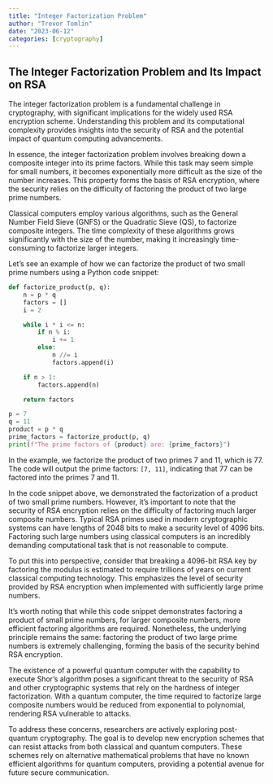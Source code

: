 ```yaml
---
title: "Integer Factorization Problem"
author: "Trevor Tomlin"
date: "2023-06-12"
categories: [cryptography]
---
```


## The Integer Factorization Problem and Its Impact on RSA

The integer factorization problem is a fundamental challenge in cryptography, with significant implications for the widely used RSA encryption scheme. Understanding this problem and its computational complexity provides insights into the security of RSA and the potential impact of quantum computing advancements.

In essence, the integer factorization problem involves breaking down a composite integer into its prime factors. While this task may seem simple for small numbers, it becomes exponentially more difficult as the size of the number increases. This property forms the basis of RSA encryption, where the security relies on the difficulty of factoring the product of two large prime numbers.

Classical computers employ various algorithms, such as the General Number Field Sieve (GNFS) or the Quadratic Sieve (QS), to factorize composite integers. The time complexity of these algorithms grows significantly with the size of the number, making it increasingly time-consuming to factorize larger integers.

Let's see an example of how we can factorize the product of two small prime numbers using a Python code snippet:

```python
def factorize_product(p, q):
    n = p * q
    factors = []
    i = 2

    while i * i <= n:
        if n % i:
            i += 1
        else:
            n //= i
            factors.append(i)

    if n > 1:
        factors.append(n)

    return factors

p = 7
q = 11
product = p * q
prime_factors = factorize_product(p, q)
print(f"The prime factors of {product} are: {prime_factors}")
```

In the example, we factorize the product of two primes 7 and 11, which is 77. The code will output the prime factors: `[7, 11]`, indicating that 77 can be factored into the primes 7 and 11.

In the code snippet above, we demonstrated the factorization of a product of two small prime numbers. However, it's important to note that the security of RSA encryption relies on the difficulty of factoring much larger composite numbers. Typical RSA primes used in modern cryptographic systems can have lengths of 2048 bits to make a security level of 4096 bits. Factoring such large numbers using classical computers is an incredibly demanding computational task that is not reasonable to compute.

To put this into perspective, consider that breaking a 4096-bit RSA key by factoring the modulus is estimated to require trillions of years on current classical computing technology. This emphasizes the level of security provided by RSA encryption when implemented with sufficiently large prime numbers.

It's worth noting that while this code snippet demonstrates factoring a product of small prime numbers, for larger composite numbers, more efficient factoring algorithms are required. Nonetheless, the underlying principle remains the same: factoring the product of two large prime numbers is extremely challenging, forming the basis of the security behind RSA encryption.

The existence of a powerful quantum computer with the capability to execute Shor's algorithm poses a significant threat to the security of RSA and other cryptographic systems that rely on the hardness of integer factorization. With a quantum computer, the time required to factorize large composite numbers would be reduced from exponential to polynomial, rendering RSA vulnerable to attacks.

To address these concerns, researchers are actively exploring post-quantum cryptography. The goal is to develop new encryption schemes that can resist attacks from both classical and quantum computers. These schemes rely on alternative mathematical problems that have no known efficient algorithms for quantum computers, providing a potential avenue for future secure communication.